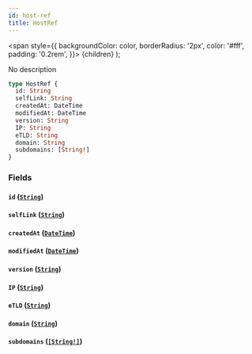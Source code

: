 ```yaml
---
id: host-ref
title: HostRef
---
```


<span
style={{
      backgroundColor: color,
      borderRadius: '2px',
      color: '#fff',
      padding: '0.2rem',
    }}>
{children}
</span>
);

No description

```graphql
type HostRef {
  id: String
  selfLink: String
  createdAt: DateTime
  modifiedAt: DateTime
  version: String
  IP: String
  eTLD: String
  domain: String
  subdomains: [String!]
}
```

### Fields

#### `id` ([`String`](/docs/schema/scalars/string))

#### `selfLink` ([`String`](/docs/schema/scalars/string))

#### `createdAt` ([`DateTime`](/docs/schema/scalars/date-time))

#### `modifiedAt` ([`DateTime`](/docs/schema/scalars/date-time))

#### `version` ([`String`](/docs/schema/scalars/string))

#### `IP` ([`String`](/docs/schema/scalars/string))

#### `eTLD` ([`String`](/docs/schema/scalars/string))

#### `domain` ([`String`](/docs/schema/scalars/string))

#### `subdomains` ([`[String!]`](/docs/schema/scalars/string))
